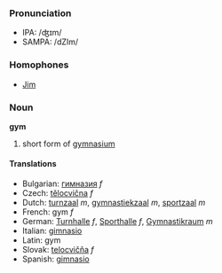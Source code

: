 ===Pronunciation===
*IPA: /ʤɪm/
*SAMPA: /dZIm/

=== Homophones ===
*[[Jim]]

=== Noun ===
'''gym'''

#short form of [[gymnasium]]

====Translations====
*Bulgarian: [[гимназия]] ''f''
*Czech: [[tělocvična]] ''f'' 
*Dutch: [[turnzaal]] ''m'', [[gymnastiekzaal]] ''m'', [[sportzaal]] ''m''
*French: gym ''f''
*German: [[Turnhalle]] ''f'', [[Sporthalle]] ''f'', [[Gymnastikraum]] ''m''
*Italian: [[gimnasio]]
*Latin: gym
*Slovak: [[telocvičňa]] ''f'' 
*Spanish: [[gimnasio]]